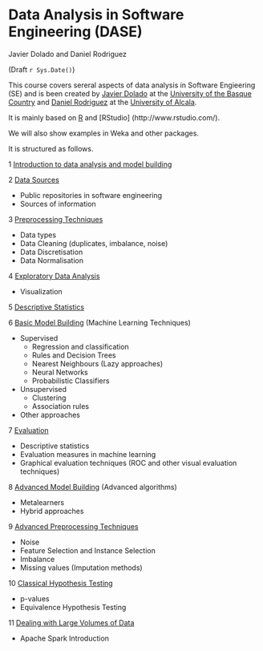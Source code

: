# Data Analysis in Software Engineering (DASE)

Javier Dolado and Daniel Rodriguez

(Draft `r Sys.Date()`)


This course covers sereral aspects of data analysis in Software Engieering (SE) and is been created by [Javier Dolado](www.sc.ehu.es/jiwdocoj/) at the [University of the Basque Country](www.ehu.eus) and [Daniel Rodriguez]() at the [University of Alcala](http://www.uah.es/).

It is mainly based on [R](http://cran.r-project.org) and [RStudio] (http://www.rstudio.com/). 

We will also show examples in Weka and other packages.

It is structured as follows.


1 [Introduction to data analysis and model building](./sections/intro.Rmd)

2 [Data Sources](./sections/dataSources.Rmd)

   - Public repositories in software engineering
   - Sources of information
   
3 [Preprocessing Techniques](./sections/preprocessingIntro.Rmd)

   + Data types
   + Data Cleaning (duplicates, imbalance, noise)
   + Data Discretisation
   + Data Normalisation
   
4 [Exploratory Data Analysis](./sections/exploratoryDataAnalysis.Rmd)

   + Visualization
   
5 [Descriptive Statistics](./sections/descriptiveStatistics.Rmd)

6 [Basic Model Building](./sections/basicModelBuilding.Rmd) (Machine Learning Techniques)

   + Supervised
      + Regression and classification
      + Rules and Decision Trees
      + Nearest Neighbours (Lazy approaches)
      + Neural Networks
      + Probabilistic Classifiers
      
   + Unsupervised
      + Clustering
      + Association rules
      
   + Other approaches
   
7 [Evaluation](./sections/evaluation.Rmd)

   - Descriptive statistics
   - Evaluation measures in machine learning
   - Graphical evaluation techniques (ROC and other visual evaluation techniques)
   
8 [Advanced Model Building](advancedModelBuilding.Rmd) (Advanced algorithms)

  - Metalearners
  - Hybrid approaches
    
9 [Advanced Preprocessing Techniques](./sections/advancedPreprocessingTechniques.Rmd)

   + Noise
   + Feature Selection and Instance Selection
   + Imbalance
   + Missing values (Imputation methods)

10 [Classical Hypothesis Testing](./sections/classicalHypothesisTesting)

   + p-values
   + Equivalence Hypothesis Testing

11 [Dealing with Large Volumes of Data](./sections/bigData.Rmd)

   + Apache Spark Introduction


